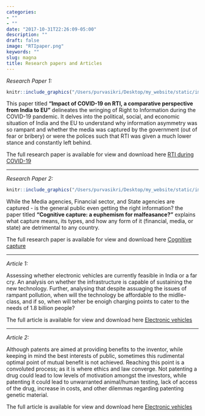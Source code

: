 ```yaml
---
categories:
- ""
- ""
date: "2017-10-31T22:26:09-05:00"
description: ""
draft: false
image: "RTIpaper.png"
keywords: ""
slug: magna
title: Research papers and Articles 
---
```


*Research Paper 1:* 

```r

knitr::include_graphics("/Users/purvasikri/Desktop/my_website/static/img/blogs/RTIpaper.png", error = FALSE)

```


This paper titled **"Impact of COVID-19 on RTI, a comparative perspective from India to EU"** delineates the wringing of Right to Information during the COVID-19 pandemic. It delves into the political, social, and economic situation of India and the EU to understand why information asymmetry was so rampant and whether the media was captured by the government (out of fear or bribery) or were the polices such that RTI was given a much lower stance and constantly left behind.  

The full research paper is available for view and download here [RTI during COVID-19](https://drive.google.com/file/d/1yLdU4vgox8-lbcMZah_dI2N4zk5x-JMZ/view?usp=sharing)

---

*Research Paper 2:*

```r

knitr::include_graphics("/Users/purvasikri/Desktop/my_website/static/img/blogs/cog1.jpg", error = FALSE)

```

While the Media agencies, Financial sector, and State agencies are captured - is the general public even getting the right information? the paper titled **"Cognitive capture: a euphemism for malfeasance?"** explains what capture means, its types, and how any form of it (financial, media, or state) are detrimental to any country. 

The full research paper is available for view and download here [Cognitive capture](https://drive.google.com/file/d/1msoVe4j1qUo3nLU_CUcrLPBaA4go1zns/view?usp=sharing)

---

*Article 1:*


Assessing whether electronic vehicles are currently feasible in India or a far cry. An analysis on whether the infrastructure is capable of sustaining the new technology. Further, analysing that despite assuaging the issues of rampant pollution, when will the technology be affordable to the midlle-class, and if so, when will teher be enoigh charging points to cater to the needs of 1.8 billion people?

The full article is available for view and download here [Electronic vehicles](https://docs.google.com/document/d/1VUm7tHNak7XY_ez_xAMLaTjxluYrW3cA/edit?usp=sharing&ouid=107166632087239457492&rtpof=true&sd=true)

---

*Article 2:*



Although patents are aimed at providing benefits to the inventor, while keeping in mind the best interests of public, sometimes this rudimental optimal point of mutual benefit is not achieved. Reaching this point is a convoluted process; as it is where ethics and law converge. Not patenting a drug could lead to low levels of motivation amongst the investors, while patenting it could lead to unwarranted animal/human testing, lack of access of the drug, increase in costs, and other dilemmas regarding patenting genetic material. 

The full article is available for view and download here [Electronic vehicles](https://docs.google.com/document/d/1ar2b4H2yWt_zZf4YLz5Z5nKPK4hJeq5W/edit?usp=sharing&ouid=107166632087239457492&rtpof=true&sd=true)

